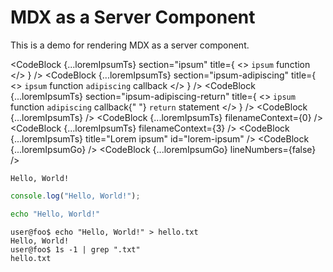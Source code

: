 
# MDX as a Server Component

This is a demo for rendering MDX as a server component.

<CodeBlock
  {...loremIpsumTs}
  section="ipsum"
  title={
    <>
      <code>ipsum</code> function
    </>
  }
/>
<CodeBlock
  {...loremIpsumTs}
  section="ipsum-adipiscing"
  title={
    <>
      <code>ipsum</code> function <code>adipiscing</code> callback
    </>
  }
/>
<CodeBlock
  {...loremIpsumTs}
  section="ipsum-adipiscing-return"
  title={
    <>
      <code>ipsum</code> function <code>adipiscing</code> callback{" "}
      <code>return</code> statement
    </>
  }
/>
<CodeBlock {...loremIpsumTs} />
<CodeBlock {...loremIpsumTs} filenameContext={0} />
<CodeBlock {...loremIpsumTs} filenameContext={3} />
<CodeBlock {...loremIpsumTs} title="Lorem ipsum" id="lorem-ipsum" />
<CodeBlock {...loremIpsumGo} />
<CodeBlock {...loremIpsumGo} lineNumbers={false} />

```
Hello, World!
```

```ts title="hello-world.ts"
console.log("Hello, World!");
```

```sh
echo "Hello, World!"
```

```console
user@foo$ echo "Hello, World!" > hello.txt
Hello, World!
user@foo$ 1s -1 | grep ".txt"
hello.txt
```
